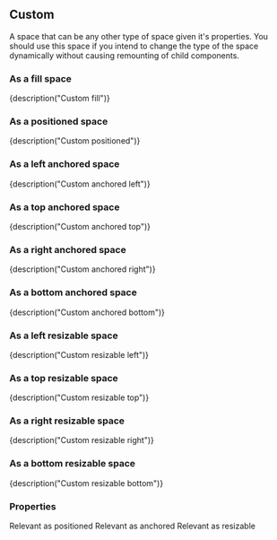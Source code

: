 
<CommonHeader />

<Meta title="Components/Custom" component={Custom} />

## Custom

A space that can be any other type of space given it's properties. You should use this space if you
intend to change the type of the space dynamically without causing remounting of child components.

### As a fill space

<Preview>
	<Story name="Fill">
		<ViewPort>
			<Custom style={green}>{description("Custom fill")}</Custom>
		</ViewPort>
	</Story>
</Preview>

### As a positioned space

<Preview>
	<Story name="Positioned">
		<ViewPort>
			<Custom style={green} left={200} top={200} width={300} height={300} isPositioned={true}>
				{description("Custom positioned")}
			</Custom>
		</ViewPort>
	</Story>
</Preview>

### As a left anchored space

<Preview>
	<Story name="Anchored left">
		<ViewPort>
			<Custom style={green} anchor={AnchorType.Left} anchorSize={200}>
				{description("Custom anchored left")}
			</Custom>
		</ViewPort>
	</Story>
</Preview>

### As a top anchored space

<Preview>
	<Story name="Anchored top">
		<ViewPort>
			<Custom style={green} anchor={AnchorType.Top} anchorSize={200}>
				{description("Custom anchored top")}
			</Custom>
		</ViewPort>
	</Story>
</Preview>

### As a right anchored space

<Preview>
	<Story name="Anchored right">
		<ViewPort>
			<Custom style={green} anchor={AnchorType.Right} anchorSize={200}>
				{description("Custom anchored right")}
			</Custom>
		</ViewPort>
	</Story>
</Preview>

### As a bottom anchored space

<Preview>
	<Story name="Anchored bottom">
		<ViewPort>
			<Custom style={green} anchor={AnchorType.Bottom} anchorSize={200}>
				{description("Custom anchored bottom")}
			</Custom>
		</ViewPort>
	</Story>
</Preview>

### As a left resizable space

<Preview>
	<Story name="Resizable left">
		<ViewPort>
			<Custom style={green} anchor={AnchorType.Left} anchorSize={200} resizable={true} trackSize={true}>
				{description("Custom resizable left")}
			</Custom>
		</ViewPort>
	</Story>
</Preview>

### As a top resizable space

<Preview>
	<Story name="Resizable top">
		<ViewPort>
			<Custom style={green} anchor={AnchorType.Top} anchorSize={200} resizable={true} trackSize={true}>
				{description("Custom resizable top")}
			</Custom>
		</ViewPort>
	</Story>
</Preview>

### As a right resizable space

<Preview>
	<Story name="Resizable right">
		<ViewPort>
			<Custom style={green} anchor={AnchorType.Right} anchorSize={200} resizable={true} trackSize={true}>
				{description("Custom resizable right")}
			</Custom>
		</ViewPort>
	</Story>
</Preview>

### As a bottom resizable space

<Preview>
	<Story name="Resizable bottom">
		<ViewPort>
			<Custom style={green} anchor={AnchorType.Bottom} anchorSize={200} resizable={true} trackSize={true}>
				{description("Custom resizable bottom")}
			</Custom>
		</ViewPort>
	</Story>
</Preview>

### Properties

<Story name="Properties">
	<PropsTable>
		<PropsHeader>Relevant as positioned</PropsHeader>
		<Prop name="isPositioned" type="boolean" default="false" description="Position space based on bottom, left, right, top, width and height properties." />
		<Prop name="bottom" type="number | string" description="Bottom offset from viewport edge." />
		<Prop name="left" type="number | string" description="Left offset from viewport edge." />
		<Prop name="right" type="number | string" description="Right offset from viewport edge." />
		<Prop name="top" type="number | string" description="Top offset from viewport edge." />
		<Prop name="width" type="number | string" description="Width of space." />
		<Prop name="height" type="number | string" description="Height of space." />
		<PropsHeader>Relevant as anchored</PropsHeader>
		<Prop name="anchor" type="AnchorType.Left, AnchorType.Top, AnchorType.Right, AnchorType.Bottom, 'anchor-left', 'anchor-top', 'anchor-right', 'anchor-bottom'" description="Anchor the space to the parents edge" />
		<Prop name="anchorSize" type="number | string" description="Size of space when anchored." />
		<PropsHeader>Relevant as resizable</PropsHeader>
		<Prop name="resizable" type="boolean" default="false" description="Makes the space resizable." />
		<Prop name="handleSize" type="number" default="5" description="Size of the resize handle in pixels." />
		<Prop
			name="overlayHandle"
			type="boolean"
			default="true"
			description="Determines method of placement of the resize handle. By default the handle is placed over the space. When set to false, the space resize handle sits next to the space reducing the size of the space."
		/>
		<Prop name="minimumSize" type="number" description="Constrains resizing of the space to a minimum size." />
		<Prop name="maximumSize" type="number" description="Constrains resizing of the space to a maximum size." />
		<Prop
			name="onResizeStart"
			type="() => boolean"
			description="Triggered when a resize starts. Returning false from the event handler cancels the resize."
		/>
		<Prop
			name="onResizeEnd"
			type="(newSize: number) => void"
			description="Triggered when a resize ends. The final size in pixels of the space in after the resize is passed as the first parameter."
		/>
		<StandardProps />
	</PropsTable>
</Story>